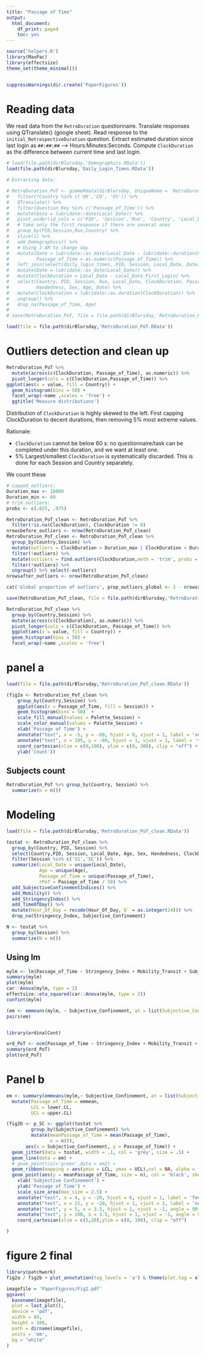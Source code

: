 ```yaml
---
title: "Passage of Time"
output:
  html_document:
    df_print: paged
    toc: yes
---
```


<!-- # This is the Blursday database paper source code. -->
<!-- # This code was used to prepare the following article: -->
<!-- # XXX Ref. to add XXX -->
<!-- # -->
<!-- # The live application of the server can be accessed at  -->
<!-- # https://TimeSocialDistancing.shinyapps.io/Blursday/ -->
<!-- # This code is publicly available at -->
<!-- # https://github.com/dnacombo/TSDshiny -->

<!-- #     Copyright (C) 2021  Maximilien Chaumon -->
<!-- # -->
<!-- #     This program is free software: you can redistribute it and/or modify -->
<!-- #     it under the terms of the GNU General Public License as published by -->
<!-- #     the Free Software Foundation, either version 3 of the License, or -->
<!-- #     (at your option) any later version. -->
<!-- # -->
<!-- #     This program is distributed in the hope that it will be useful, -->
<!-- #     but WITHOUT ANY WARRANTY; without even the implied warranty of -->
<!-- #     MERCHANTABILITY or FITNESS FOR A PARTICULAR PURPOSE.  See the -->
<!-- #     GNU General Public License for more details. -->
<!-- # -->
<!-- #     You should have received a copy of the GNU General Public License -->
<!-- #     along with this program.  If not, see <http://www.gnu.org/licenses/>. -->

```r
source('helpers.R')
library(MaxPac)
library(effectsize)
theme_set(theme_minimal())


suppressWarnings(dir.create('PaperFigures'))

```

# Reading data

We read data from the `RetroDuration` questionnaire. Translate responses using QTranslate() (google sheet). Read response to the `initial_RetrospectiveDuration` question. Extract estimated duration since last login as `##:##:##` --\> Hours:Minutes:Seconds. Compute `ClockDuration` as the difference between current time and last login.

```r
# load(file.path(dirBlursday,'Demographics.RData'))
load(file.path(dirBlursday,'Daily_Login_Times.RData'))

# Extracting data:

# RetroDuration_PoT <- gimmeRdata(dirBlursday, UniqueName = 'RetroDuration') %>%
#   filter(!Country %in% c('UK','CO', 'US')) %>%
#   QTranslate() %>%
#   filter(Question_Key %in% c('Passage_of_Time')) %>%
#   mutate(Date = lubridate::date(Local_Date)) %>%
#   pivot_wider(id_cols = c('PID', 'Session','Run', 'Country', 'Local_Date'), names_from = Question_Key, values_from = Response) %>%
#   # take only the first response if there are several ones
#   group_by(PID,Session,Run,Country) %>%
#   slice(1) %>%
#   add_Demographics() %>%
#   # Using 3 AM to change day
#   mutate(Date = lubridate::as_date(Local_Date - lubridate::duration(hours = 3)),
#          Passage_of_Time = as.numeric(Passage_of_Time)) %>%
#   left_join(select(daily_login_times, PID, Session, Local_Date, Date), by = c('PID','Date'), suffix = c('','_First_Login')) %>%
#   mutate(Date = lubridate::as_date(Local_Date)) %>%
#   mutate(ClockDuration = Local_Date - Local_Date_First_Login) %>%
#   select(Country, PID, Session, Run, Local_Date, ClockDuration, Passage_of_Time,
#          Handedness, Sex, Age, Date) %>%
#   mutate(ClockDuration = lubridate::as.duration(ClockDuration)) %>%
#   ungroup() %>%
#   drop_na(Passage_of_Time, Age)
# 
# save(RetroDuration_PoT, file = file.path(dirBlursday,'RetroDuration_PoT.RData'))

load(file = file.path(dirBlursday,'RetroDuration_PoT.RData'))
```


# Outliers detection and clean up

```r
RetroDuration_PoT %>%
  mutate(across(c(ClockDuration, Passage_of_Time), as.numeric)) %>%
  pivot_longer(cols = c(ClockDuration,Passage_of_Time)) %>%
ggplot(aes(x = value, fill = Country)) + 
  geom_histogram(bins = 50) +
  facet_wrap(~name ,scales = 'free') +
  ggtitle('Measure distributions')
```

Distribution of `ClockDuration` is highly skewed to the left. First capping ClockDuration to decent durations, then removing 5% most extreme values.

Rationale:

-   `ClockDuration` cannot be below 60 s: no questionnaire/task can be completed under this duration, and we want at least one.
-   5% Largest/smallest `ClockDuration` is systematically discarded. This is done for each Session and Country separately.

We count these

```r
# capped_outliers:
Duration_max <- 18000
Duration_min <- 60
# trim_outliers:
probs <- c(.025, .975)

RetroDuration_PoT_clean <- RetroDuration_PoT %>%
  filter(!is.na(ClockDuration), ClockDuration != 0)
nrowsbefore_outliers <- nrow(RetroDuration_PoT_clean)
RetroDuration_PoT_clean <- RetroDuration_PoT_clean %>%
  group_by(Country,Session) %>%
  mutate(outliers = ClockDuration > Duration_max | ClockDuration < Duration_min) %>%
  filter(!outliers) %>%
  mutate(outliers = find.outliers(ClockDuration,meth = 'trim', probs = probs)) %>%
  filter(!outliers) %>%
  ungroup() %>% select(-outliers)
nrowsafter_outliers <- nrow(RetroDuration_PoT_clean)

cat('Global proportion of outliers', prop_outliers_global <- 1 - nrowsafter_outliers / nrowsbefore_outliers)

save(RetroDuration_PoT_clean, file = file.path(dirBlursday,'RetroDuration_PoT_clean.RData'))

RetroDuration_PoT_clean %>%
  group_by(Country,Session) %>%
  mutate(across(c(ClockDuration), as.numeric)) %>%
  pivot_longer(cols = c(ClockDuration, Passage_of_Time)) %>%
  ggplot(aes(x = value, fill = Country)) + 
  geom_histogram(bins = 50) +
  facet_wrap(~name ,scales = 'free')
```


# panel a
```r
load(file = file.path(dirBlursday,'RetroDuration_PoT_clean.RData'))

(fig2a <- RetroDuration_PoT_clean %>%
    group_by(Country,Session) %>%
    ggplot(aes(x = Passage_of_Time, fill = Session)) + 
    geom_histogram(bins = 50)  +
    scale_fill_manual(values = Palette_Session) +
    scale_color_manual(values = Palette_Session) +
    xlab('Passage of Time') +  
    annotate("text", x = -5, y = -60, hjust = 0, vjust = 1, label = 'very\nslow', size = 2) +
    annotate("text", x = 105, y = -60, hjust = 1, vjust = 1, label = 'very\nfast', size = 2) +
    coord_cartesian(xlim = c(0,100), ylim = c(0, 300), clip = "off") + 
    ylab('Count'))

```

## Subjects count

```r

RetroDuration_PoT %>% group_by(Country, Session) %>%
  summarize(n = n())


```


# Modeling

```r
load(file = file.path(dirBlursday,'RetroDuration_PoT_clean.RData'))

tostat <- RetroDuration_PoT_clean %>% 
  group_by(Country, PID, Session) %>%
  select(Country,PID, Session, Local_Date, Age, Sex, Handedness, ClockDuration, Passage_of_Time) %>%
  filter(Session %in% c('S1','SC')) %>%
  summarize(Local_Date = unique(Local_Date),
            Age = unique(Age),
            Passage_of_Time = unique(Passage_of_Time),
            rPoT = Passage_of_Time / 50) %>%
  add_SubjectiveConfinementIndices() %>%
  add_Mobility() %>%
  add_StringencyIndex() %>%
  add_TimeOfDay() %>%
  mutate(Hour_Of_Day = recode(Hour_Of_Day,`0` = as.integer(24))) %>%
  drop_na(Stringency_Index, Subjective_Confinement)

N <- tostat %>%
  group_by(Session) %>%
  summarize(N = n())

```

## Using lm

```r
mylm <- lm(Passage_of_Time ~ Stringency_Index + Mobility_Transit + Subjective_Confinement + Age  +  poly(Hour_Of_Day,3), data = tostat)
summary(mylm)
plot(mylm)
car::Anova(mylm, type = 2)
effectsize::eta_squared(car::Anova(mylm, type = 2))
confint(mylm)

(em <- emmeans(mylm, ~ Subjective_Confinement, at = list(Subjective_Confinement = c(5,20))))
pairs(em)



```
```r
library(ordinalCont)

ord_PoT <- ocm(Passage_of_Time ~ Stringency_Index + Mobility_Transit + Subjective_Confinement + Age  +  poly(Hour_Of_Day,3), data = tostat)
summary(ord_PoT)
plot(ord_PoT)

```

# Panel b
```r

em <- summary(emmeans(mylm,~ Subjective_Confinement, at = list(Subjective_Confinement = 5:20))) %>%
  mutate(Passage_of_Time = emmean,
         LCL = lower.CL,
         UCL = upper.CL)

(fig2b <- p_SC <- ggplot(tostat %>%
         group_by(Subjective_Confinement) %>%
         mutate(meanPassage_of_Time = mean(Passage_of_Time),
                n = n()),
       aes(x = Subjective_Confinement, y = Passage_of_Time)) +
  geom_jitter(data = tostat, width = .1, col = 'grey', size = .5) +
  geom_line(data = em) +
  # geom_point(col='green',data = em2) +
  geom_ribbon(mapping = aes(ymin = LCL, ymax = UCL),col = NA, alpha = .2,data = em) +
  geom_point(aes(y = meanPassage_of_Time, size = n), col = 'black', show.legend = F) +
    xlab('Subjective Confinement') +
    ylab('Passage of Time') +
    scale_size_area(max_size = 2.5) +
    annotate("text", x = 4, y = -20, hjust = 0, vjust = 1, label = 'feeling\nlonely', size = 2) +
    annotate("text", x = 21, y = -20, hjust = 1, vjust = 1, label = 'not feeling\nlonely', size = 2) +
    annotate("text", y = 5, x = 3.5, hjust = 1, vjust = -1, angle = 90, label = 'very\nslow', size = 2) +
    annotate("text", y = 100, x = 3.5, hjust = 1, vjust = -1, angle = 90, label = 'very\nfast', size = 2) +
    coord_cartesian(xlim = c(5,20),ylim = c(0, 100), clip = "off") 

)
```

# figure 2 final
```r

library(patchwork)
fig2a / fig2b + plot_annotation(tag_levels = 'a') & theme(plot.tag = element_text(face = 'bold'))

imagefile = 'PaperFigures/Fig2.pdf'
ggsave(
  basename(imagefile),
  plot = last_plot(),
  device = 'pdf',
  width = 89,
  height = 100,
  path = dirname(imagefile),
  units = 'mm',
  bg = "white"
)

```

